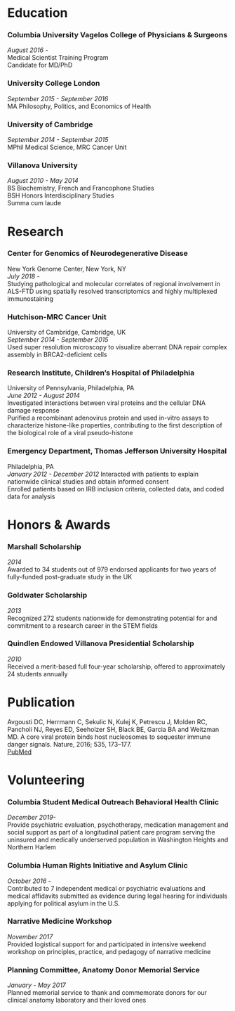 
# Education

### Columbia University Vagelos College of Physicians & Surgeons
*August 2016 -*  
Medical Scientist Training Program  
Candidate for MD/PhD

### University College London
*September 2015 - September 2016*  
MA Philosophy, Politics, and Economics of Health

### University of Cambridge
*September 2014 - September 2015*  
MPhil Medical Science, MRC Cancer Unit

### Villanova University
*August 2010 - May 2014*  
BS Biochemistry, French and Francophone Studies  
BSH Honors Interdisciplinary Studies  
Summa cum laude

# Research

### Center for Genomics of Neurodegenerative Disease
New York Genome Center, New York, NY  
*July 2018 -*  
Studying pathological and molecular correlates of regional involvement in ALS-FTD using spatially resolved transcriptomics and highly multiplexed immunostaining

### Hutchison-MRC Cancer Unit
University of Cambridge, Cambridge, UK  
*September 2014 - September 2015*  
Used super resolution microscopy to visualize aberrant DNA repair complex assembly in BRCA2-deficient cells

### Research Institute, Children’s Hospital of Philadelphia
University of Pennsylvania, Philadelphia, PA  
*June 2012 - August 2014*  
Investigated interactions between viral proteins and the cellular DNA damage response  
Purified a recombinant adenovirus protein and used in-vitro assays to characterize histone-like properties, contributing to the first description of the biological role of a viral pseudo-histone

### Emergency Department, Thomas Jefferson University Hospital
Philadelphia, PA  
*January 2012 - December 2012*
Interacted with patients to explain nationwide clinical studies and obtain informed consent  
Enrolled patients based on IRB inclusion criteria, collected data, and coded data for analysis

# Honors & Awards

### Marshall Scholarship
*2014*  
Awarded to 34 students out of 979 endorsed applicants for two years of fully-funded post-graduate study in the UK

### Goldwater Scholarship
*2013*  
Recognized 272 students nationwide for demonstrating potential for and commitment to a research career in the STEM fields

### Quindlen Endowed Villanova Presidential Scholarship
*2010*  
Received a merit-based full four-year scholarship, offered to approximately 24 students annually

# Publication

Avgousti DC, Herrmann C, Sekulic N, Kulej K, Petrescu J, Molden RC, Pancholi NJ, Reyes ED, Seeholzer SH, Black BE, Garcia BA and Weitzman MD. A core viral protein binds host nucleosomes to sequester immune danger signals. Nature, 2016; 535, 173–177.  
[PubMed](https://www.ncbi.nlm.nih.gov/pmc/articles/PMC4950998/)

# Volunteering

### Columbia Student Medical Outreach Behavioral Health Clinic
*December 2019-*  
Provide psychiatric evaluation, psychotherapy, medication management and social support as part of a longitudinal patient care program serving the uninsured and medically underserved population in Washington Heights and Northern Harlem

### Columbia Human Rights Initiative and Asylum Clinic
*October 2016 -*  
Contributed to 7 independent medical or psychiatric evaluations and medical affidavits submitted as evidence during legal hearing for individuals applying for political asylum in the U.S.

### Narrative Medicine Workshop
*November 2017*  
Provided logistical support for and participated in intensive weekend workshop on principles, practice, and pedagogy of narrative medicine

### Planning Committee, Anatomy Donor Memorial Service
*January - May 2017*  
Planned memorial service to thank and commemorate donors for our clinical anatomy laboratory and their loved ones



